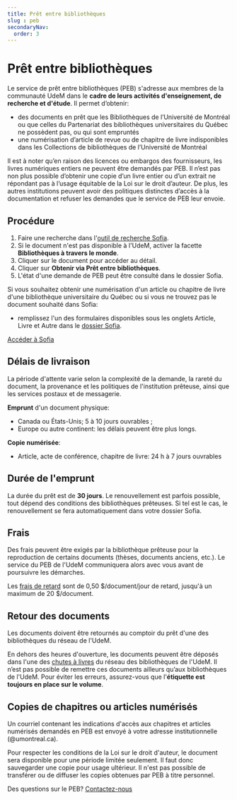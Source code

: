 ```yaml
---
title: Prêt entre bibliothèques
slug : peb
secondaryNav:
  order: 3
---
```


# Prêt entre bibliothèques

Le service de prêt entre bibliothèques (PEB) s'adresse aux membres de la communauté UdeM dans le **cadre de leurs activités d'enseignement, de recherche et d'étude**. Il permet d’obtenir:

* des documents en prêt que les Bibliothèques de l’Université de Montréal ou que celles du Partenariat des bibliothèques universitaires du Québec ne possèdent pas, ou qui sont empruntés
* une numérisation d’article de revue ou de chapitre de livre indisponibles dans les Collections de bibliothèques de l’Université de Montréal

Il est à noter qu’en raison des licences ou embargos des fournisseurs, les livres numériques entiers ne peuvent être demandés par PEB. Il n’est pas non plus possible d’obtenir une copie d’un livre entier ou d’un extrait ne répondant pas à l’usage équitable de la Loi sur le droit d’auteur. De plus, les autres institutions peuvent avoir des politiques distinctes d’accès à la documentation et refuser les demandes que le service de PEB leur envoie.

## Procédure
1. Faire une recherche dans l'[outil de recherche Sofia](https://umontreal.on.worldcat.org/discovery?_gl=1*10019fl*_ga*NDkxNTkxMzE5LjE2MTM0ODU5MzE.*_ga_V8J6YFFD4F*MTczMzQzMjIxMC40MDQuMC4xNzMzNDMyMjEwLjAuMC4w).
2. Si le document n'est pas disponible à l'UdeM, activer la facette **Bibliothèques à travers le monde**.
3. Cliquer sur le document pour accéder au détail.
4. Cliquer sur **Obtenir via Prêt entre bibliothèques**.
5. L'état d'une demande de PEB peut être consulté dans le dossier Sofia.

Si vous souhaitez obtenir une numérisation d'un article ou chapitre de livre d'une bibliothèque universitaire du Québec ou si vous ne trouvez pas le document souhaité dans Sofia:

* remplissez l'un des formulaires disponibles sous les onglets Article, Livre et Autre dans le [dossier Sofia](https://umontreal.account.worldcat.org/account).

[Accéder à Sofia](https://umontreal.on.worldcat.org/advancedsearch?_gl=1*1rommsb*_ga*NDkxNTkxMzE5LjE2MTM0ODU5MzE.*_ga_V8J6YFFD4F*MTczMzQzMjIxMC40MDQuMC4xNzMzNDMyMjEwLjAuMC4w)

## Délais de livraison
La période d'attente varie selon la complexité de la demande, la rareté du document, la provenance et les politiques de l'institution prêteuse, ainsi que les services postaux et de messagerie.

**Emprunt** d'un document physique:

* Canada ou États-Unis; 5 à 10 jours ouvrables ;
* Europe ou autre continent: les délais peuvent être plus longs.

**Copie numérisée**:

* Article, acte de conférence, chapitre de livre:  24 h à 7 jours ouvrables

## Durée de l'emprunt
La durée du prêt est de **30 jours**. Le renouvellement est parfois possible, tout dépend des conditions des bibliothèques prêteuses. Si tel est le cas, le renouvellement se fera automatiquement dans votre dossier Sofia.

## Frais
Des frais peuvent être exigés par la bibliothèque prêteuse pour la reproduction de certains documents (thèses, documents anciens, etc.). Le service du PEB de l'UdeM communiquera alors avec vous avant de poursuivre les démarches.

Les [frais de retard](../frais-avis.mdx) sont de 0,50 $/document/jour de retard, jusqu'à un maximum de 20 $/document.

## Retour des documents
Les documents doivent être retournés au comptoir du prêt d'une des bibliothèques du réseau de l'UdeM.

En dehors des heures d'ouverture, les documents peuvent être déposés dans l'une des [chutes à livres](./pret-renouvellement-retour/index.mdx#retourner-ses-documents) du réseau des bibliothèques de l'UdeM. Il n’est pas possible de remettre ces documents ailleurs qu’aux bibliothèques de l'UdeM. Pour éviter les erreurs, assurez-vous que l'**étiquette est toujours en place sur le volume**.

## Copies de chapitres ou articles numérisés
Un courriel contenant les indications d'accès aux chapitres et articles numérisés demandés en PEB est envoyé à votre adresse institutionnelle (@umontreal.ca).

Pour respecter les conditions de la Loi sur le droit d'auteur, le document sera disponible pour une période limitée seulement. Il faut donc sauvegarder une copie pour usage ultérieur. Il n'est pas possible de transférer ou de diffuser les copies obtenues par PEB à titre personnel.

Des questions sur le PEB? [Contactez-nous](../../nous-joindre/#services)

